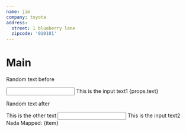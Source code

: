 ```yaml
---
name: jim
company: toyota
address:
  street: 1 blueberry lane
  zipcode: '010101'
---
```


# Main

Random text before

<Input>
  This is the input text1 {props.text}
</Input>

Random text after

<Other>
  This is the other text
</Other>

<Input>
  This is the input text2
</Input>

<ForEach arr={props.arr}>
  Nada
  <Other>
    Mapped: {item}
  </Other>
</ForEach>